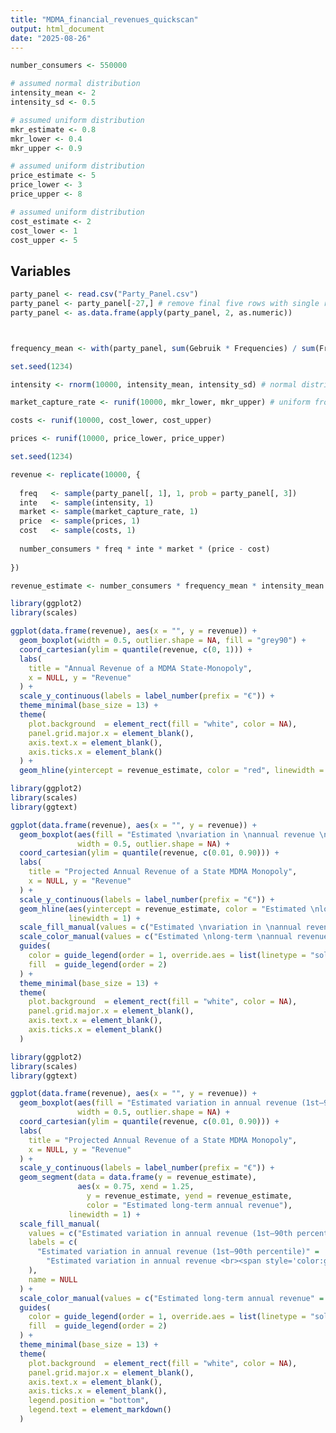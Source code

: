 ```yaml
---
title: "MDMA_financial_revenues_quickscan"
output: html_document
date: "2025-08-26"
---
```


```r

number_consumers <- 550000

# assumed normal distribution
intensity_mean <- 2
intensity_sd <- 0.5

# assumed uniform distribution
mkr_estimate <- 0.8
mkr_lower <- 0.4
mkr_upper <- 0.9

# assumed uniform distribution
price_estimate <- 5
price_lower <- 3
price_upper <- 8

# assumed uniform distribution
cost_estimate <- 2
cost_lower <- 1
cost_upper <- 5

```


## Variables

```r

party_panel <- read.csv("Party_Panel.csv") 
party_panel <- party_panel[-27,] # remove final five rows with single responses of frequencies above 30 times per year (lead to biased results)
party_panel <- as.data.frame(apply(party_panel, 2, as.numeric))



frequency_mean <- with(party_panel, sum(Gebruik * Frequencies) / sum(Frequencies))

```

```r
set.seed(1234)

intensity <- rnorm(10000, intensity_mean, intensity_sd) # normal distribution around mean

market_capture_rate <- runif(10000, mkr_lower, mkr_upper) # uniform from lower to upper

costs <- runif(10000, cost_lower, cost_upper)

prices <- runif(10000, price_lower, price_upper)

```


```r
set.seed(1234)

revenue <- replicate(10000, {
  
  freq   <- sample(party_panel[, 1], 1, prob = party_panel[, 3])
  inte   <- sample(intensity, 1)
  market <- sample(market_capture_rate, 1)
  price  <- sample(prices, 1)
  cost   <- sample(costs, 1)
  
  number_consumers * freq * inte * market * (price - cost)
  
})

revenue_estimate <- number_consumers * frequency_mean * intensity_mean * mkr_estimate * (price_estimate - cost_estimate)
```


```r
library(ggplot2)
library(scales)

ggplot(data.frame(revenue), aes(x = "", y = revenue)) +
  geom_boxplot(width = 0.5, outlier.shape = NA, fill = "grey90") +
  coord_cartesian(ylim = quantile(revenue, c(0, 1))) +
  labs(
    title = "Annual Revenue of a MDMA State-Monopoly",
    x = NULL, y = "Revenue"
  ) +
  scale_y_continuous(labels = label_number(prefix = "€")) +
  theme_minimal(base_size = 13) +
  theme(
    plot.background  = element_rect(fill = "white", color = NA),
    panel.grid.major.x = element_blank(),
    axis.text.x = element_blank(),
    axis.ticks.x = element_blank()
  ) +
  geom_hline(yintercept = revenue_estimate, color = "red", linewidth = 1, linetype = "solid")

```

```r
library(ggplot2)
library(scales)
library(ggtext)

ggplot(data.frame(revenue), aes(x = "", y = revenue)) +
  geom_boxplot(aes(fill = "Estimated \nvariation in \nannual revenue \n(1st–90th percentile)"),
               width = 0.5, outlier.shape = NA) +
  coord_cartesian(ylim = quantile(revenue, c(0.01, 0.90))) +
  labs(
    title = "Projected Annual Revenue of a State MDMA Monopoly",
    x = NULL, y = "Revenue"
  ) +
  scale_y_continuous(labels = label_number(prefix = "€")) +
  geom_hline(aes(yintercept = revenue_estimate, color = "Estimated \nlong-term \nannual revenue"),
             linewidth = 1) +
  scale_fill_manual(values = c("Estimated \nvariation in \nannual revenue \n(1st–90th percentile)" = "grey90"), name = NULL) +
  scale_color_manual(values = c("Estimated \nlong-term \nannual revenue" = "blue"), name = NULL) +
  guides(
    color = guide_legend(order = 1, override.aes = list(linetype = "solid", linewidth = 1)),
    fill  = guide_legend(order = 2)
  ) +
  theme_minimal(base_size = 13) +
  theme(
    plot.background  = element_rect(fill = "white", color = NA),
    panel.grid.major.x = element_blank(),
    axis.text.x = element_blank(),
    axis.ticks.x = element_blank()
  )

```

```r
library(ggplot2)
library(scales)
library(ggtext)

ggplot(data.frame(revenue), aes(x = "", y = revenue)) +
  geom_boxplot(aes(fill = "Estimated variation in annual revenue (1st–90th percentile)"),
               width = 0.5, outlier.shape = NA) +
  coord_cartesian(ylim = quantile(revenue, c(0.01, 0.90))) +
  labs(
    title = "Projected Annual Revenue of a State MDMA Monopoly",
    x = NULL, y = "Revenue"
  ) +
  scale_y_continuous(labels = label_number(prefix = "€")) +
  geom_segment(data = data.frame(y = revenue_estimate),
               aes(x = 0.75, xend = 1.25, 
                 y = revenue_estimate, yend = revenue_estimate, 
                 color = "Estimated long-term annual revenue"),
             linewidth = 1) +
  scale_fill_manual(
    values = c("Estimated variation in annual revenue (1st–90th percentile)" = "grey90"),
    labels = c(
      "Estimated variation in annual revenue (1st–90th percentile)" =
        "Estimated variation in annual revenue <br><span style='color:grey50'>(1st–90th percentile)</span>"
    ),
    name = NULL
  ) +
  scale_color_manual(values = c("Estimated long-term annual revenue" = "blue"), name = NULL) +
  guides(
    color = guide_legend(order = 1, override.aes = list(linetype = "solid", linewidth = 1)),
    fill  = guide_legend(order = 2)
  ) +
  theme_minimal(base_size = 13) +
  theme(
    plot.background  = element_rect(fill = "white", color = NA),
    panel.grid.major.x = element_blank(),
    axis.text.x = element_blank(),
    axis.ticks.x = element_blank(),
    legend.position = "bottom",
    legend.text = element_markdown()
  )

```

